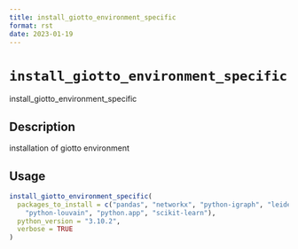 ```yaml
--- 
title: install_giotto_environment_specific 
format: rst 
date: 2023-01-19 
--- 
```

# `install_giotto_environment_specific`

install_giotto_environment_specific


## Description

installation of giotto environment


## Usage

```r
install_giotto_environment_specific(
  packages_to_install = c("pandas", "networkx", "python-igraph", "leidenalg",
    "python-louvain", "python.app", "scikit-learn"),
  python_version = "3.10.2",
  verbose = TRUE
)
```



